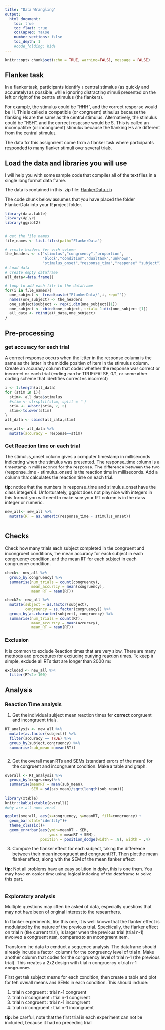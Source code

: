 ```yaml
---
title: "Data Wrangling"
output:
  html_document:
    toc: true
    toc_float: true
    collapsed: false
    number_sections: false
    toc_depth: 1
    #code_folding: hide
---
```



```r
knitr::opts_chunk$set(echo = TRUE, warning=FALSE, message = FALSE)
```

## Flanker task

In a flanker task, participants identify a central stimulus (as quickly and accurately) as possible, while ignoring distracting stimuli presented on the left or right of the central stimulus (the flankers). 

For example, the stimulus could be "HHH", and the correct response would be H. This is called a compatible (or congruent) stimulus because the flanking Hs are the same as the central stimulus. Alternatively, the stimulus could be "HSH", and the correct resposne would be S. This is called an incompatible (or incongruent) stimulus because the flanking Hs are different from the central stimulus. 

The data for this assignment come from a flanker task where participants responded to many flanker stimuli over several trials. 

## Load the data and libraries you will use

I will help you with some sample code that compiles all of the text files in a single long format data frame.

The data is contained in this .zip file: [FlankerData.zip](https://crumplab.github.io/psyc7709/Presentations/FlankerData.zip)

The code chunk below assumes that you have placed the folder FlankerData into your R project folder. 

```r
library(data.table)
library(dplyr)
library(ggplot2)


# get the file names
file_names <- list.files(path="FlankerData")

# create headers for each column
the_headers <- c("stimulus","congruency","proportion",
                 "block","condition","dualtask","unknown",
                 "stimulus_onset","response_time","response","subject")
# Load data
# create empty dataframe
all_data<-data.frame()

# loop to add each file to the dataframe
for(i in file_names){
  one_subject <- fread(paste("FlankerData/",i, sep=""))
  names(one_subject) <- the_headers
  one_subject$subject <- rep(i,dim(one_subject)[1])
  one_subject <- cbind(one_subject, trial= 1:dim(one_subject)[1])
  all_data <- rbind(all_data,one_subject)
}

```

## Pre-processing

### get accuracy for each trial

A correct response occurs when the letter in the response column is the same as the letter in the middle position of item in the stimulus column. Create an accuracy column that codes whether the response was correct or incorrect on each trial (coding can be TRUE/FALSE, 0/1, or some other coding scheme that identifies correct vs incorrect)

```r
i <- 1:length(all_data)
for (stim in i){
  stim<- all_data$stimulus 
  #stim <- strsplit(stim, split = '')
  stim <- substr(stim, 2, 2) 
  stim<-tolower(stim)
}
all_data <- cbind(all_data,stim)

new_all<- all_data %>%
  mutate(accuracy = response==stim)

```



### Get Reaction time on each trial

The stimulus_onset column gives a computer timestamp in milliseconds indicating when the stimulus was presented. The response_time column is a timestamp in milliseconds for the response. The difference between the two (response_time  - stimulus_onset) is the reaction time in milliseconds. Add a column that calculates the reaction time on each trial.

**tip:** notice that the numbers in response_time and stimulus_onset have the class integer64. Unfortunately, ggplot does not play nice with integers in this format. you will need to make sure your RT column is in the class integer or numeric.

```r
new_all<- new_all %>%
  mutate(RT = as.numeric(response_time - stimulus_onset))
  
```


## Checks

Check how many trials each subject completed in the congruent and incongruent conditions, the mean accuracy for each subject in each congruency condition, and the mean RT for each subject in each congruency condition.

```r
check<- new_all %>%
  group_by(congruency) %>%
  summarise(num_trials = count(congruency),
            mean_accuracy = mean(congruency),
            mean_RT = mean(RT))

```

```r
check2<- new_all %>%
  mutate(subject = as.factor(subject),
         congruency = as.factor(congruency)) %>%
  group_by(as.character(subject), congruency) %>%
  summarise(num_trials = count(RT),
            mean_accuracy = mean(accuracy),
            mean_RT = mean(RT))
```


### Exclusion

It is common to exclude Reaction times that are very slow. There are many methods and procedures for excluding outlying reaction times. To keep it simple, exclude all RTs that are longer than 2000 ms

```r
excluded <- new_all %>%
  filter(RT<2e-100)
```

## Analysis

### Reaction Time analysis

1. Get the individual subject mean reaction times for **correct** congruent and incongruent trials.

```r
RT_analysis <- new_all %>%
  mutate(as.factor(subject)) %>%
  filter(accuracy == TRUE) %>%
  group_by(subject,congruency) %>%
  summarise(sub_mean = mean(RT))



```

2. Get the overall mean RTs and SEMs (standard errors of the mean) for the congruent and incongruent condition. Make a table and graph.

```r
overall <- RT_analysis %>%
  group_by(congruency)%>%
  summarise(meanRT = mean(sub_mean),
            SEM = sd(sub_mean)/sqrt(length(sub_mean)))
  
library(xtable)
knitr::kable(xtable(overall))
#why are all nums zero?

ggplot(overall, aes(x=congruency, y=meanRT, fill=congruency))+
  geom_bar(stat="identity")+
  theme_classic()+
  geom_errorbar(aes(ymin=meanRT - SEM,
                    ymax = meanRT + SEM),
                position = position_dodge(width = .8), width = .4)
```

3. Compute the flanker effect for each subject, taking the difference between their mean incongruent and congruent RT. Then plot the mean flanker effect, along with the SEM of the mean flanker effect

**tip:** Not all problems have an easy solution in dplyr, this is one them. You may have an easier time using logical indexing of the dataframe to solve this part.

```r

  
```


### Exploratory analysis

Multiple questions may often be asked of data, especially questions that may not have been of original interest to the researchers. 

In flanker experiments, like this one, it is well known that the flanker effect is modulated by the nature of the previous trial. Specifically, the flanker effect on trial n (the current trial), is larger when the previous trial (trial n-1) involved a congruent item, compared to an incongruent item. 

Transform the data to conduct a sequence analysis. The dataframe should already include a factor (column) for the congruency level of trial n. Make another column that codes for the congruency level of trial n-1 (the previous trial). This creates a 2x2 design with trial n congruency x trial n-1 congruency. 

First get teh subject means for each condition, then create a table and plot for teh overall means and SEMs in each condition. This should include:

1. trial n congruent : trial n-1 congruent
2. trial n incongruent : trial n-1 congruent
3. trial n congruent : trial n-1 incongruent
4. trial n incongruent : trial n-1 incongruent

**tip:** be careful, note that the first trial in each experiment can not be included, because it had no preceding trial

```r


```








